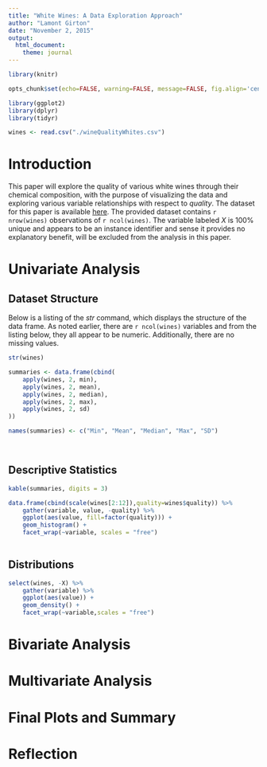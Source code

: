 ```yaml
---
title: "White Wines: A Data Exploration Approach"
author: "Lamont Girton"
date: "November 2, 2015"
output: 
  html_document: 
    theme: journal
---
```


```r

library(knitr)

opts_chunk$set(echo=FALSE, warning=FALSE, message=FALSE, fig.align='center')

library(ggplot2)
library(dplyr)
library(tidyr)

```

```r

wines <- read.csv("./wineQualityWhites.csv")

```

# Introduction

This paper will explore the quality of various white wines through their chemical composition, with the purpose of visualizing the data and exploring various variable relationships with respect to _quality_.  The dataset for this paper is available [here](https://s3.amazonaws.com/udacity-hosted-downloads/ud651/wineQualityWhites.csv).  The provided dataset contains `r nrow(wines)` observations of `r ncol(wines)`.  The variable labeled _X_ is 100% unique and appears to be an instance identifier and sense it provides no explanatory benefit, will be excluded from the analysis in this paper.


# Univariate Analysis



## Dataset Structure
Below is a listing of the _str_ command, which displays the structure of the data frame.  As noted earlier, there are `r ncol(wines)` variables and from the listing below, they all appear to be numeric.  Additionally, there are no missing values.

```r

str(wines)

```

```r
summaries <- data.frame(cbind(
    apply(wines, 2, min),
    apply(wines, 2, mean),
    apply(wines, 2, median),
    apply(wines, 2, max),
    apply(wines, 2, sd)
))

names(summaries) <- c("Min", "Mean", "Median", "Max", "SD")

    
```

## Descriptive Statistics

```r
kable(summaries, digits = 3)

```


```r

data.frame(cbind(scale(wines[2:12]),quality=wines$quality)) %>% 
    gather(variable, value, -quality) %>% 
    ggplot(aes(value, fill=factor(quality))) +
    geom_histogram() +
    facet_wrap(~variable, scales = "free")
    

```


## Distributions

```r

select(wines, -X) %>% 
    gather(variable) %>% 
    ggplot(aes(value)) +
    geom_density() +
    facet_wrap(~variable,scales = "free")

```

# Bivariate Analysis

# Multivariate Analysis

# Final Plots and Summary

# Reflection





